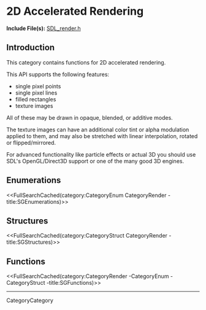<!-- #master-page:CategoryTemplate -->
<!-- #master-date:Unknown-Date -->
<!-- format wiki -->
<!-- language en -->

= 2D Accelerated Rendering =

'''Include File(s):''' [http://hg.libsdl.org/SDL/file/default/include/SDL_render.h SDL_render.h]


== Introduction ==
This category contains functions for 2D accelerated rendering.

This API supports the following features:

* single pixel points
* single pixel lines
* filled rectangles
* texture images

All of these may be drawn in opaque, blended, or additive modes.

The texture images can have an additional color tint or alpha modulation applied to them, and may also be stretched with linear interpolation, rotated or flipped/mirrored.

For advanced functionality like particle effects or actual 3D you should use SDL's OpenGL/Direct3D support or one of the many good 3D engines.

== Enumerations ==
<<FullSearchCached(category:CategoryEnum CategoryRender -title:SGEnumerations)>>

== Structures ==
<<FullSearchCached(category:CategoryStruct CategoryRender -title:SGStructures)>>

== Functions ==
<<FullSearchCached(category:CategoryRender -CategoryEnum -CategoryStruct -title:SGFunctions)>>


----
CategoryCategory
